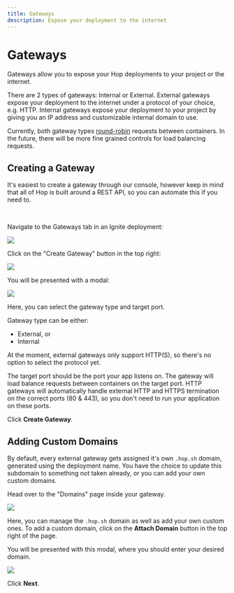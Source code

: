 ```yaml
---
title: Gateways
description: Expose your deployment to the internet
---
```



# Gateways

Gateways allow you to expose your Hop deployments to your project or the internet.

There are 2 types of gateways: Internal or External. External gateways expose your deployment to the internet under a protocol of your choice, e.g. HTTP. Internal gateways expose your deployment to your project by giving you an IP address and customizable internal domain to use.

Currently, both gateway types [round-robin](<https://en.wikipedia.org/wiki/Load_balancing_(computing)#Round-robin_scheduling>) requests between containers. In the future, there will be more fine grained controls for load balancing requests.

## Creating a Gateway

It's easiest to create a gateway through our console, however keep in mind that all of Hop is built around a REST API, so you can automate this if you need to.

<br />

Navigate to the Gateways tab in an Ignite deployment:

<Bleed>
	<Image src={gwDemo1} />
</Bleed>

Click on the "Create Gateway" button in the top right:

<Bleed>
	<Image width={300} src={gwDemo2} />
</Bleed>

You will be presented with a modal:

<Bleed>
	<Image width={500} height={500} src={gwDemo3} />
</Bleed>

Here, you can select the gateway type and target port.

Gateway type can be either:

- External, or
- Internal

At the moment, external gateways only support HTTP(S), so there's no option to select the protocol yet.

The target port should be the port your app listens on. The gateway will load balance requests between containers on the target port. HTTP gateways will automatically handle external HTTP and HTTPS termination on the correct ports (80 & 443), so you don't need to run your application on these ports.

Click **Create Gateway**.

## Adding Custom Domains

By default, every external gateway gets assigned it's own `.hop.sh` domain, generated using the deployment name. You have the choice to update this subdomain to something not taken already, or you can add your own custom domains.

Head over to the "Domains" page inside your gateway.

<Bleed>
	<Image width={500} height={500} placeholder={'blur'} src={gwDemo4} />
</Bleed>

Here, you can manage the `.hop.sh` domain as well as add your own custom ones. To add a custom domain, click on the **Attach Domain** button in the top right of the page.

You will be presented with this modal, where you should enter your desired domain.

<Bleed>
	<Image width={500} height={300} placeholder={'blur'} src={gwDemo5} />
</Bleed>

Click **Next**.
